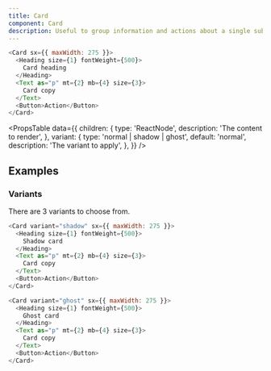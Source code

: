 ```yaml
---
title: Card
component: Card
description: Useful to group information and actions about a single subject.
---
```


```js live
<Card sx={{ maxWidth: 275 }}>
  <Heading size={1} fontWeight={500}>
    Card heading
  </Heading>
  <Text as="p" mt={2} mb={4} size={3}>
    Card copy
  </Text>
  <Button>Action</Button>
</Card>
```

<PropsTable
  data={{
    children: {
      type: 'ReactNode',
      description: 'The content to render',
    },
    variant: {
      type: 'normal | shadow | ghost',
      default: 'normal',
      description: 'The variant to apply',
    },
  }}
/>

## Examples

### Variants

There are 3 variants to choose from.

```js live
<Card variant="shadow" sx={{ maxWidth: 275 }}>
  <Heading size={1} fontWeight={500}>
    Shadow card
  </Heading>
  <Text as="p" mt={2} mb={4} size={3}>
    Card copy
  </Text>
  <Button>Action</Button>
</Card>
```

```js live
<Card variant="ghost" sx={{ maxWidth: 275 }}>
  <Heading size={1} fontWeight={500}>
    Ghost card
  </Heading>
  <Text as="p" mt={2} mb={4} size={3}>
    Card copy
  </Text>
  <Button>Action</Button>
</Card>
```
